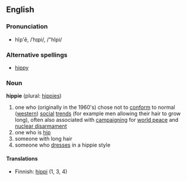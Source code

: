 ==English==

===Pronunciation===
*hĭp'ē, /ˈhɪpi/, /"hIpi/

===Alternative spellings===
*[[hippy]]

===Noun===
'''hippie''' (plural: [[hippies]])

#one who (originally in the 1960's) chose not to [[conform]] to normal ([[western]]) [[social]] [[trend]]s (for example men allowing their hair to grow long), often also associated with [[campaign]]ing for [[world peace]] and [[nuclear disarmament]]
#one who is [[hip]]
#someone with long hair
#someone who [[dress]]es in a hippie style

====Translations====
*Finnish: [[hippi]] (1, 3, 4)